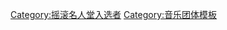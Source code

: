 {{Navbox
|name = 摇滚名人堂2005届入选者
|title = [[摇滚名人堂]][[搖滾名人堂成員列表|2005届入选者]]
|listclass = hlist
|state = {{{state|autocollapse}}}

| group1 = 表演者
| list1 =
* '''[[巴迪·盖伊]]'''
* '''{{link-en|歐傑斯合唱團|The O'Jays}}'''（{{link-en|埃迪·萊沃特|Eddie Levert}}、鮑比·馬塞、威廉·包威爾、薩米·史特蘭、沃爾特·威廉斯）
* '''[[伪装者合唱团]]'''（{{link-en|馬丁·錢伯斯|Martin Chambers}}、{{link-en|皮特·法登|Pete Farndon}}、[[詹姆士·哈尼曼-史考特]]、[[克里西·海特]]）
* '''{{link-en|珀西·史賴吉|Percy Sledge}}'''
* '''[[U2樂團]]'''（[[博诺]]、[[亞當·克雷頓]]、[[The Edge]]、[[小賴瑞·慕蘭]]）

| group2 = 终身成就奖
| list2 =
* {{link-en|法蘭克·巴薩洛納|Frank Barsalona}}
* {{link-en|西摩·史坦|Seymour Stein}}

}}<noinclude>
{{collapsible option}}
[[Category:摇滚名人堂入选者]]
[[Category:音乐团体模板]]
</noinclude>